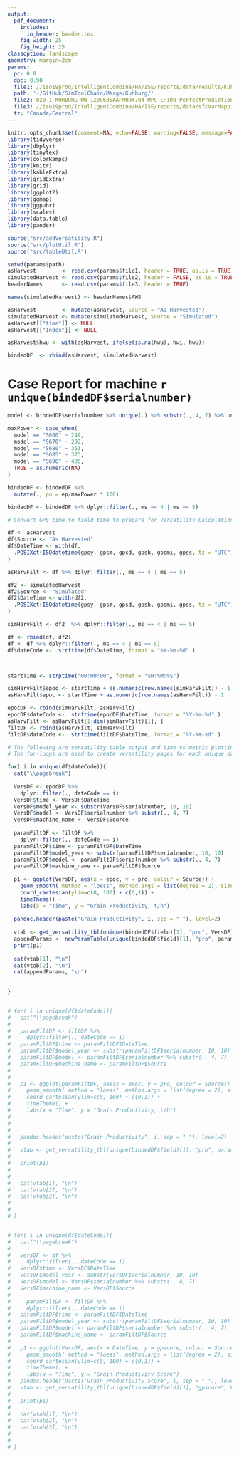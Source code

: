 ```yaml
---
output:
  pdf_document:
    includes:
      in_header: header.tex
    fig_width: 25
    fig_height: 25
classoption: landscape
geometry: margin=2cm
params:
  pc: 0.8
  dpc: 0.98
  file1: //iso19prod/IntelligentCombine/HA/ISE/reports/data/results/Kuhburg/020-1_KUHBURG_WW-1Z0S685AAFM094704-HA.csv
  path: '~/GitHub/SimToolChain/Merge/Kuhburg/'
  file2: 020-1_KUHBURG_WW-1Z0S685AAFM094704_MPC_EP100_PerfectPredictions_min-sim_processed.csv
  file3: //iso19prod/IntelligentCombine/HA/ISE/reports/data/sfcVarMapping.csv
  tz: "Canada/Central"
---
```


```r
knitr::opts_chunk$set(comment=NA, echo=FALSE, warning=FALSE, message=FALSE)
library(tidyverse)
library(dbplyr)
library(tinytex)
library(colorRamps)
library(knitr)
library(kableExtra)
library(gridExtra)
library(grid)
library(ggplot2)
library(ggmap)
library(ggpubr)
library(scales)
library(data.table)
library(pander)

source("src/addVersatility.R")
source("src/plotUtil.R")
source("src/tableUtil.R")
```


```r
setwd(params$path)
asHarvest        <- read.csv(params$file1, header = TRUE, as.is = TRUE)
simulatedHarvest <- read.csv(params$file2, header = FALSE, as.is = TRUE)
headerNames      <- read.csv(params$file3, header = TRUE)

names(simulatedHarvest) <- headerNames$AWS

asHarvest        <- mutate(asHarvest, Source = "As Harvested")
simulatedHarvest <- mutate(simulatedHarvest, Source = "Simulated")
asHarvest[["time"]] <- NULL
asHarvest[["Index"]] <- NULL

asHarvest$hwu <- with(asHarvest, ifelse(is.na(hwu), hwi, hwu))

bindedDF  <- rbind(asHarvest, simulatedHarvest)
```

# Case Report for machine `r unique(bindedDF$serialnumber)`

```r
model <- bindedDF$serialnumber %>% unique(.) %>% substr(., 4, 7) %>% unique(.)

maxPower <- case_when(
  model == "S660" ~ 249,
  model == "S670" ~ 292,
  model == "S680" ~ 353,
  model == "S685" ~ 373,
  model == "S690" ~ 405,
  TRUE ~ as.numeric(NA)
)

bindedDF <- bindedDF %>%
  mutate(., pu = ep/maxPower * 100)
```


```r
bindedDF <- bindedDF %>% dplyr::filter(., ms == 4 | ms == 5)
```


```r
# Convert GPS time to field time to prepare for Versatility Calculations

df <- asHarvest
df$Source <- "As Harvested"
df$DateTime <- with(df,
  .POSIXct(ISOdatetime(gpsy, gpsm, gpsd, gpsh, gpsmi, gpss, tz = "UTC"), tz = params$tz)
)

asHarvFilt <- df %>% dplyr::filter(., ms == 4 | ms == 5)

df2 <- simulatedHarvest
df2$Source <- "Simulated"
df2$DateTime <- with(df2,
  .POSIXct(ISOdatetime(gpsy, gpsm, gpsd, gpsh, gpsmi, gpss, tz = "UTC"), tz = params$tz)
)

simHarvFilt <- df2  %>% dplyr::filter(., ms == 4 | ms == 5)

df <- rbind(df, df2)
df <- df %>% dplyr::filter(., ms == 4 | ms == 5)
df$dateCode <-  strftime(df$DateTime, format = "%Y-%m-%d" )




```

```r

startTime <- strptime("00:00:00", format = "%H:%M:%S")

simHarvFilt$epoc <- startTime + as.numeric(row.names(simHarvFilt)) - 1
asHarvFilt$epoc <- startTime + as.numeric(row.names(asHarvFilt)) - 1

epocDF <- rbind(simHarvFilt, asHarvFilt)
epocDF$dateCode <-  strftime(epocDF$DateTime, format = "%Y-%m-%d" )
asHarvFilt <- asHarvFilt[1:dim(simHarvFilt)[1], ]
filtDF <- rbind(asHarvFilt, simHarvFilt)
filtDF$dateCode <-  strftime(filtDF$DateTime, format = "%Y-%m-%d" )

```

```r
# The following are versatility table output and time vs metric plotting
# The for-loops are used to create versatility pages for each unique date

for( i in unique(df$dateCode)){
  cat("\\pagebreak")
  
  VersDF <- epocDF %>% 
    dplyr::filter(., dateCode == i)
  VersDF$time <- VersDF$DateTime
  VersDF$model_year <- substr(VersDF$serialnumber, 10, 10)
  VersDF$model <- VersDF$serialnumber %>% substr(., 4, 7)
  VersDF$machine_name <- VersDF$Source
  
  paramFiltDF <- filtDF %>% 
    dplyr::filter(., dateCode == i)
  paramFiltDF$time <- paramFiltDF$DateTime
  paramFiltDF$model_year <- substr(paramFiltDF$serialnumber, 10, 10)
  paramFiltDF$model <- paramFiltDF$serialnumber %>% substr(., 4, 7)
  paramFiltDF$machine_name <- paramFiltDF$Source
  
  p1 <- ggplot(VersDF, aes(x = epoc, y = pro, colour = Source)) +
    geom_smooth( method = "loess", method.args = list(degree = 2), size = 1.75, se = FALSE, span = 0.33) +
    coord_cartesian(ylim=c(0, 100) + c(0,1)) +
    timeTheme() +
    labs(x = "Time", y = "Grain Productivity, t/h")
  
  pandoc.header(paste("Grain Productivity", i, sep = " "), level=2)
  
  vtab <- get_versatility_tbl(unique(bindedDF$field)[1], "pro", VersDF)
  appendParams <- newParamTable(unique(bindedDF$field)[1], "pro", paramFiltDF)
  print(p1)
  
  cat(vtab[1], "\n")
  cat(vtab[2], "\n")
  cat(appendParams, "\n")
  
  
}


# for( i in unique(df$dateCode)){
#   cat("\\pagebreak")
# 
#   paramFiltDF <- filtDF %>% 
#     dplyr::filter(., dateCode == i)
#   paramFiltDF$time <- paramFiltDF$DateTime
#   paramFiltDF$model_year <- substr(paramFiltDF$serialnumber, 10, 10)
#   paramFiltDF$model <- paramFiltDF$serialnumber %>% substr(., 4, 7)
#   paramFiltDF$machine_name <- paramFiltDF$Source
#   
#   
#   p1 <- ggplot(paramFiltDF, aes(x = epoc, y = pro, colour = Source)) +
#     geom_smooth( method = "loess", method.args = list(degree = 2), size = 1.75, se = FALSE, span = 0.33) +
#     coord_cartesian(ylim=c(0, 100) + c(0,1)) +
#     timeTheme() +
#     labs(x = "Time", y = "Grain Productivity, t/h")
#   
# 
#   
#   pandoc.header(paste("Grain Productivity", i, sep = " "), level=2)
#   
#   vtab <- get_versatility_tbl(unique(bindedDF$field)[1], "pro", paramFiltDF)
#   
#   print(p1)
# 
#   
#   cat(vtab[1], "\n")
#   cat(vtab[2], "\n")
#   cat(vtab[3], "\n")
#   
#   
# }


# for( i in unique(df$dateCode)){
#   cat("\\pagebreak")
#   
#   VersDF <- df %>% 
#     dplyr::filter(., dateCode == i)
#   VersDF$time <- VersDF$DateTime
#   VersDF$model_year <- substr(VersDF$serialnumber, 10, 10)
#   VersDF$model <- VersDF$serialnumber %>% substr(., 4, 7)
#   VersDF$machine_name <- VersDF$Source
#   
#     paramFiltDF <- filtDF %>% 
#     dplyr::filter(., dateCode == i)
#   paramFiltDF$time <- paramFiltDF$DateTime
#   paramFiltDF$model_year <- substr(paramFiltDF$serialnumber, 10, 10)
#   paramFiltDF$model <- paramFiltDF$serialnumber %>% substr(., 4, 7)
#   paramFiltDF$machine_name <- paramFiltDF$Source
#   
#   p1 <- ggplot(VersDF, aes(x = DateTime, y = gpscore, colour = Source)) +
#     geom_smooth( method = "loess", method.args = list(degree = 2), size = 1.75, se = FALSE, span = 0.33) +
#     coord_cartesian(ylim=c(0, 100) + c(0,1)) +
#     timeTheme() +
#     labs(x = "Time", y = "Grain Productivity Score")
#   pandoc.header(paste("Grain Productivity Score", i, sep = " "), level=2)
#   vtab <- get_versatility_tbl(unique(bindedDF$field)[1], "gpscore", VersDF, paramFiltDF)
#   
#   print(p1)
#   
#   cat(vtab[1], "\n")
#   cat(vtab[2], "\n")
#   cat(vtab[3], "\n")
#   
#   
# }
```



